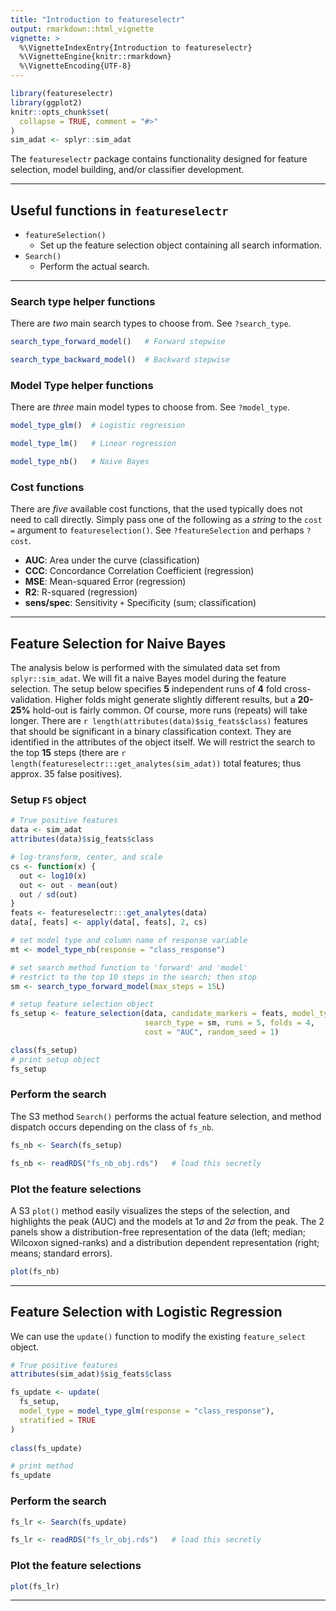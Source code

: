 ```yaml
---
title: "Introduction to featureselectr"
output: rmarkdown::html_vignette
vignette: >
  %\VignetteIndexEntry{Introduction to featureselectr}
  %\VignetteEngine{knitr::rmarkdown}
  %\VignetteEncoding{UTF-8}
---
```


```r
library(featureselectr)
library(ggplot2)
knitr::opts_chunk$set(
  collapse = TRUE, comment = "#>"
)
sim_adat <- splyr::sim_adat
```


The `featureselectr` package contains functionality designed for feature 
selection, model building, and/or classifier development.


--------------


## Useful functions in `featureselectr`

* `featureSelection()`
  + Set up the feature selection object containing all search information.
* `Search()`
  + Perform the actual search.


----------------------


### Search type helper functions
There are _two_ main search types to choose from. See `?search_type`.

```r
search_type_forward_model()   # Forward stepwise

search_type_backward_model()  # Backward stepwise
```

### Model Type helper functions

There are _three_ main model types to choose from. See `?model_type`.

```r
model_type_glm()  # Logistic regression

model_type_lm()   # Linear regression

model_type_nb()   # Naive Bayes
```

### Cost functions

There are _five_ available cost functions, that the used typically does not
need to call directly. Simply pass one of the following as a _string_ to 
the `cost =` argument to `featureselection()`.
See `?featureSelection` and perhaps `?cost`.

* **AUC**: Area under the curve (classification)
* **CCC**: Concordance Correlation Coefficient (regression)
* **MSE**: Mean-squared Error (regression)
* **R2**: R-squared (regression)
* **sens/spec**: Sensitivity `+` Specificity (sum; classification)



-----------------


## Feature Selection for Naive Bayes

The analysis below is performed with the simulated data set from
`splyr::sim_adat`. We will fit a naive Bayes model during the
feature selection. The setup below specifies **5** independent runs 
of **4** fold cross-validation.
Higher folds might generate slightly different results, but a **20-25%**
hold-out is fairly common. Of course, more runs (repeats) will take longer.
There are `r length(attributes(data)$sig_feats$class)` features that should 
be significant in a binary classification context. They are identified in 
the attributes of the object itself. We will restrict the search to the 
top **15** steps (there are
`r length(featureselectr:::get_analytes(sim_adat))`
total features; thus approx. 35 false positives).

### Setup `FS` object

```r
# True positive features
data <- sim_adat
attributes(data)$sig_feats$class

# log-transform, center, and scale
cs <- function(x) {
  out <- log10(x)
  out <- out - mean(out)
  out / sd(out)
}
feats <- featureselectr:::get_analytes(data)
data[, feats] <- apply(data[, feats], 2, cs)

# set model type and column name of response variable
mt <- model_type_nb(response = "class_response")

# set search method function to 'forward' and 'model'
# restrict to the top 10 steps in the search; then stop
sm <- search_type_forward_model(max_steps = 15L)

# setup feature selection object
fs_setup <- feature_selection(data, candidate_markers = feats, model_type = mt,
                              search_type = sm, runs = 5, folds = 4,
                              cost = "AUC", random_seed = 1)

class(fs_setup)
# print setup object
fs_setup
```

### Perform the search

The S3 method `Search()` performs the actual feature selection,
and method dispatch occurs depending on the class of `fs_nb`.

```r
fs_nb <- Search(fs_setup)
```

```r
fs_nb <- readRDS("fs_nb_obj.rds")   # load this secretly
```

### Plot the feature selections

A S3 `plot()` method easily visualizes the steps of the selection,
and highlights the peak (AUC) and the models at
1$\sigma$ and 2$\sigma$ from the peak.
The 2 panels show a distribution-free representation of the data 
(left; median; Wilcoxon signed-ranks) and a distribution dependent
representation (right; means; standard errors).

```r
plot(fs_nb)
```


---------------


## Feature Selection with Logistic Regression

We can use the `update()` function to modify the existing `feature_select`
object.

```r
# True positive features
attributes(sim_adat)$sig_feats$class

fs_update <- update(
  fs_setup,
  model_type = model_type_glm(response = "class_response"),
  stratified = TRUE
)
                    
class(fs_update)

# print method
fs_update
```

### Perform the search

```r
fs_lr <- Search(fs_update)
```

```r
fs_lr <- readRDS("fs_lr_obj.rds")   # load this secretly
```

### Plot the feature selections

```r
plot(fs_lr)
```

---------------
